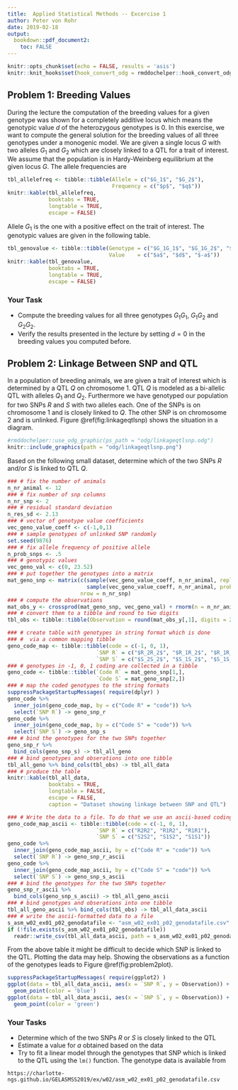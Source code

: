 ```yaml
---
title:  Applied Statistical Methods -- Excercise 1
author: Peter von Rohr
date: 2019-02-18
output: 
  bookdown::pdf_document2:
    toc: FALSE
---
```


```r
knitr::opts_chunk$set(echo = FALSE, results = 'asis')
knitr::knit_hooks$set(hook_convert_odg = rmddochelper::hook_convert_odg)
```


## Problem 1: Breeding Values {-}
During the lecture the computation of the breeding values for a given genotype was shown for a completely additive locus which means the genotypic value $d$ of the heterozygous genotypes is $0$. In this exercise, we want to compute the general solution for the breeding values of all three genotypes under a monogenic model. We are given a single locus $G$ with two alleles $G_1$ and $G_2$ which are closely linked to a QTL for a trait of interest. We assume that the population is in Hardy-Weinberg equilibrium at the given locus $G$. The allele frequencies are 

```r
tbl_allelefreq <- tibble::tibble(Allele = c("$G_1$", "$G_2$"),
                                 Frequency = c("$p$", "$q$"))
knitr::kable(tbl_allelefreq, 
             booktabs = TRUE,
             longtable = TRUE,
             escape = FALSE)
```

Allele $G_1$ is the one with a positive effect on the trait of interest. The genotypic values are given in the following table.

```r
tbl_genovalue <- tibble::tibble(Genotype = c("$G_1G_1$", "$G_1G_2$", "$G_2G_2$"),
                                Value    = c("$a$", "$d$", "$-a$"))
knitr::kable(tbl_genovalue,
             booktabs = TRUE,
             longtable = TRUE,
             escape = FALSE)
```


### Your Task {-}

* Compute the breeding values for all three genotypes $G_1G_1$, $G_1G_2$ and $G_2G_2$.
* Verify the results presented in the lecture by setting $d=0$ in the breeding values you computed before.


\clearpage
\pagebreak

## Problem 2: Linkage Between SNP and QTL {-}
In a population of breeding animals, we are given a trait of interest which is determined by a QTL $Q$  on chromosome $1$. QTL $Q$ is modeled as a bi-allelic QTL with alleles $Q_1$ and $Q_2$. Furthermore we have genotyped our population for two SNPs $R$ and $S$ with two alleles each. One of the SNPs is on chromosome $1$ and is closely linked to $Q$. The other SNP is on chromosome $2$ and is unlinked. Figure \@ref(fig:linkageqtlsnp) shows the situation in a diagram.

```r
#rmddochelper::use_odg_graphic(ps_path = "odg/linkageqtlsnp.odg")
knitr::include_graphics(path = "odg/linkageqtlsnp.png")
```
 
Based on the following small dataset, determine which of the two SNPs $R$ and/or $S$ is linked to QTL $Q$.

```r
### # fix the number of animals
n_nr_animal <- 12
### # fix number of snp columns
n_nr_snp <- 2
### # residual standard deviation
n_res_sd <- 2.13
### # vector of genotype value coefficients
vec_geno_value_coeff <- c(-1,0,1)
### # sample genotypes of unlinked SNP randomly
set.seed(9876)
### # fix allele frequency of positive allele
n_prob_snps <- .5
### # genotypic values 
vec_geno_val <- c(0, 23.52)
### # put together the genotypes into a matrix
mat_geno_snp <- matrix(c(sample(vec_geno_value_coeff, n_nr_animal, replace = TRUE),
                         sample(vec_geno_value_coeff, n_nr_animal, prob = c((1-n_prob_snps)^2, 2*(1-n_prob_snps)*n_prob_snps, n_prob_snps^2), replace = TRUE)),
                       nrow = n_nr_snp)
### # compute the observations
mat_obs_y <- crossprod(mat_geno_snp, vec_geno_val) + rnorm(n = n_nr_animal, mean = 0, sd = n_res_sd)
### # convert them to a tibble and round to two digits
tbl_obs <- tibble::tibble(Observation = round(mat_obs_y[,1], digits = 2))

### # create table with genotypes in string format which is done
### #  via a common mapping tibble
geno_code_map <- tibble::tibble(code = c(-1, 0, 1),
                            `SNP R` = c("$R_2R_2$", "$R_1R_2$", "$R_1R_1$"),
                            `SNP S` = c("$S_2S_2$", "$S_1S_2$", "$S_1S_1$"))
### # genotypes in -1, 0, 1 coding are collected in a tibble
geno_code <- tibble::tibble(`Code R` = mat_geno_snp[1,],
                            `Code S` = mat_geno_snp[2,])
### # map the coded genotypes to the string formats 
suppressPackageStartupMessages( require(dplyr) )
geno_code %>% 
  inner_join(geno_code_map, by = c("Code R" = "code")) %>%
  select(`SNP R`) -> geno_snp_r
geno_code %>% 
  inner_join(geno_code_map, by = c("Code S" = "code")) %>%
  select(`SNP S`) -> geno_snp_s
### # bind the genotypes for the two SNPs together
geno_snp_r %>%
  bind_cols(geno_snp_s) -> tbl_all_geno
### # bind genotypes and obserations into one tibble
tbl_all_geno %>% bind_cols(tbl_obs) -> tbl_all_data
### # produce the table
knitr::kable(tbl_all_data, 
             booktabs = TRUE,
             longtable = FALSE,
             escape = FALSE,
             caption = "Dataset showing linkage between SNP and QTL") 
```

```r
### # Write the data to a file. To do that we use an ascii-based coding map
geno_code_map_ascii <- tibble::tibble(code = c(-1, 0, 1),
                            `SNP R` = c("R2R2", "R1R2", "R1R1"),
                            `SNP S` = c("S2S2", "S1S2", "S1S1"))
geno_code %>% 
  inner_join(geno_code_map_ascii, by = c("Code R" = "code")) %>%
  select(`SNP R`) -> geno_snp_r_ascii
geno_code %>% 
  inner_join(geno_code_map_ascii, by = c("Code S" = "code")) %>%
  select(`SNP S`) -> geno_snp_s_ascii
### # bind the genotypes for the two SNPs together
geno_snp_r_ascii %>%
  bind_cols(geno_snp_s_ascii) -> tbl_all_geno_ascii
### # bind genotypes and obserations into one tibble
tbl_all_geno_ascii %>% bind_cols(tbl_obs) -> tbl_all_data_ascii
### # write the ascii-formatted data to a file
s_asm_w02_ex01_p02_genodatafile <- "asm_w02_ex01_p02_genodatafile.csv"
if (!file.exists(s_asm_w02_ex01_p02_genodatafile))
  readr::write_csv(tbl_all_data_ascii, path = s_asm_w02_ex01_p02_genodatafile)
```

From the above table it might be difficult to decide which SNP is linked to the QTL. Plotting the data may help. Showing the observations as a function of the genotypes leads to Figure \@ref(fig:problem2plot).

```r
suppressPackageStartupMessages( require(ggplot2) )
ggplot(data = tbl_all_data_ascii, aes(x = `SNP R`, y = Observation)) + 
  geom_point(color = 'blue')
ggplot(data = tbl_all_data_ascii, aes(x = `SNP S`, y = Observation)) + 
  geom_point(color = 'green') 
```



### Your Tasks {-}
* Determine which of the two SNPs $R$ or $S$ is closely linked to the QTL
* Estimate a value for $a$ obtained based on the data
* Try to fit a linear model through the genotypes that SNP which is linked to the QTL using the `lm()` function. The genotype data is available from

`https://charlotte-ngs.github.io/GELASMSS2019/ex/w02/asm_w02_ex01_p02_genodatafile.csv`


